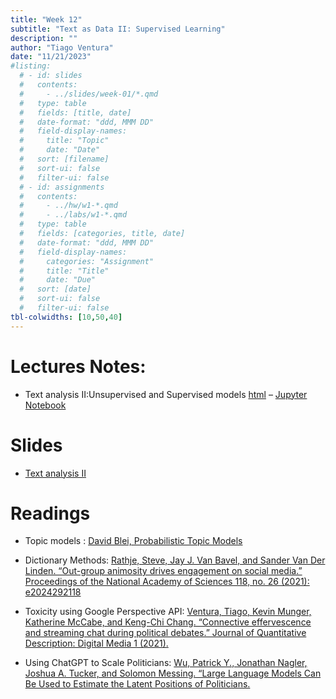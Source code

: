 ```yaml
---
title: "Week 12"
subtitle: "Text as Data II: Supervised Learning"
description: ""
author: "Tiago Ventura"
date: "11/21/2023"
#listing:
  # - id: slides
  #   contents:
  #     - ../slides/week-01/*.qmd
  #   type: table
  #   fields: [title, date]
  #   date-format: "ddd, MMM DD"
  #   field-display-names:
  #     title: "Topic"
  #     date: "Date"
  #   sort: [filename]
  #   sort-ui: false
  #   filter-ui: false
  # - id: assignments
  #   contents:
  #     - ../hw/w1-*.qmd
  #     - ../labs/w1-*.qmd
  #   type: table
  #   fields: [categories, title, date]
  #   date-format: "ddd, MMM DD"
  #   field-display-names:
  #     categories: "Assignment"
  #     title: "Title"
  #     date: "Due"
  #   sort: [date]
  #   sort-ui: false
  #   filter-ui: false
tbl-colwidths: [10,50,40]
---
```


# Lectures Notes:

-   Text analysis II:Unsupervised and Supervised models [html](/lecture_notes/week-12/_week_12_nlp_II.html) -- <a href="/lecture_notes/week-12/_week_12_nlp_II.ipynb" download> Jupyter Notebook </a>

# Slides

-   [Text analysis II](/slides/week-12.html)

# Readings

-   Topic models : [David Blei, Probabilistic Topic Models](https://www.cs.columbia.edu/~blei/papers/Blei2012.pdf)

-   Dictionary Methods: [Rathje, Steve, Jay J. Van Bavel, and Sander Van Der Linden. "Out-group animosity drives engagement on social media." Proceedings of the National Academy of Sciences 118, no. 26 (2021): e2024292118](https://www.pnas.org/doi/10.1073/pnas.2024292118)

-   Toxicity using Google Perspective API: [Ventura, Tiago, Kevin Munger, Katherine McCabe, and Keng-Chi Chang. "Connective effervescence and streaming chat during political debates." Journal of Quantitative Description: Digital Media 1 (2021).](https://journalqd.org/article/view/2573/1820)

-   Using ChatGPT to Scale Politicians: [Wu, Patrick Y., Jonathan Nagler, Joshua A. Tucker, and Solomon Messing. "Large Language Models Can Be Used to Estimate the Latent Positions of Politicians.](https://www.patrickywu.com/PatrickYWu_JMP1_LaMPscores.pdf)
